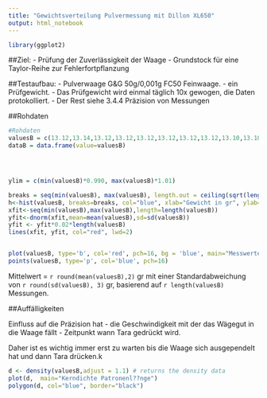 ```yaml
---
title: "Gewichtsverteilung Pulvermessung mit Dillon XL650"
output: html_notebook
---
```

```r
library(ggplot2)
```

##Ziel:
  - Prüfung der Zuverlässigkeit der Waage
  - Grundstock für eine Taylor-Reihe zur Fehlerfortpflanzung



##Testaufbau:
  - Pulverwaage G&G 50g/0,001g FC50 Feinwaage. 
  - ein Prüfgewicht.
  - Das Prüfgewicht wird einmal täglich 10x gewogen, die Daten protokolliert.
  - Der Rest siehe 3.4.4 Präzision von Messungen

  


##Rohdaten

```r
#Rohdaten
valuesB = c(13.12,13.14,13.12,13.12,13.12,13.12,13.12,13.12,13.10,13.10,13.12,13.12,13.12,13.10,13.10,13.12,13.12,13.12,13.10,13.12,13.10,13.14,13.12,13.14,13.14,13.10,13.14)
dataB = data.frame(value=valuesB)





```


```r
ylim = c(min(valuesB)*0.990, max(valuesB)*1.01)

breaks = seq(min(valuesB), max(valuesB), length.out = ceiling(sqrt(length(valuesB))))
h<-hist(valuesB, breaks=breaks, col="blue", xlab="Gewicht in gr", ylab="Anzahl", ylim=c(0,20), main="Histogram Gewicht") 
xfit<-seq(min(valuesB),max(valuesB),length=length(valuesB)) 
yfit<-dnorm(xfit,mean=mean(valuesB),sd=sd(valuesB)) 
yfit <- yfit*0.02*length(valuesB) 
lines(xfit, yfit, col="red", lwd=2)



```


```r
plot(valuesB, type='b', col='red', pch=16, bg = 'blue', main="Messwerte", xlab = "Messung", ylab = 'Gewicht in grain', ylim =ylim )
points(valuesB, type='p', col='blue', pch=16)
```

Mittelwert = `r round(mean(valuesB),2)` gr mit einer Standardabweichung von `r round(sd(valuesB), 3)` gr, basierend auf `r length(valuesB)` Messungen.


##Auffälligkeiten

Einfluss auf die Präzision hat
  - die Geschwindigkeit mit der das Wägegut in die Waage fällt
  - Zeitpunkt wann Tara gedrückt wird.
  
Daher ist es wichtig immer erst zu warten bis die Waage sich ausgependelt hat und dann Tara drücken.k


```r
d <- density(valuesB,adjust = 1.1) # returns the density data 
plot(d,  main="Kerndichte Patronenl??nge")
polygon(d, col="blue", border="black")
```





